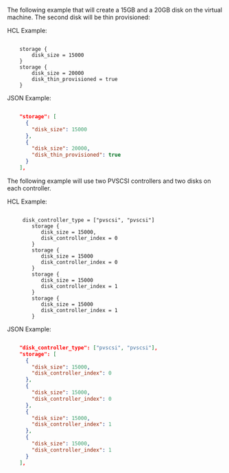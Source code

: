 <!-- Code generated from the comments of the DiskConfig struct in builder/vsphere/common/storage_config.go; DO NOT EDIT MANUALLY -->

The following example that will create a 15GB and a 20GB disk on the virtual
machine. The second disk will be thin provisioned:

HCL Example:

```hcl

	storage {
	    disk_size = 15000
	}
	storage {
	    disk_size = 20000
	    disk_thin_provisioned = true
	}

```

JSON Example:

```json

	"storage": [
	  {
	    "disk_size": 15000
	  },
	  {
	    "disk_size": 20000,
	    "disk_thin_provisioned": true
	  }
	],

```

The following example will use two PVSCSI controllers and two disks on each
controller.

HCL Example:

```hcl

	 disk_controller_type = ["pvscsi", "pvscsi"]
		storage {
		   disk_size = 15000,
		   disk_controller_index = 0
		}
		storage {
		   disk_size = 15000
		   disk_controller_index = 0
		}
		storage {
		   disk_size = 15000
		   disk_controller_index = 1
		}
		storage {
		   disk_size = 15000
		   disk_controller_index = 1
		}

```

JSON Example:

```json

	"disk_controller_type": ["pvscsi", "pvscsi"],
	"storage": [
	  {
	    "disk_size": 15000,
	    "disk_controller_index": 0
	  },
	  {
	    "disk_size": 15000,
	    "disk_controller_index": 0
	  },
	  {
	    "disk_size": 15000,
	    "disk_controller_index": 1
	  },
	  {
	    "disk_size": 15000,
	    "disk_controller_index": 1
	  }
	],

```

<!-- End of code generated from the comments of the DiskConfig struct in builder/vsphere/common/storage_config.go; -->

